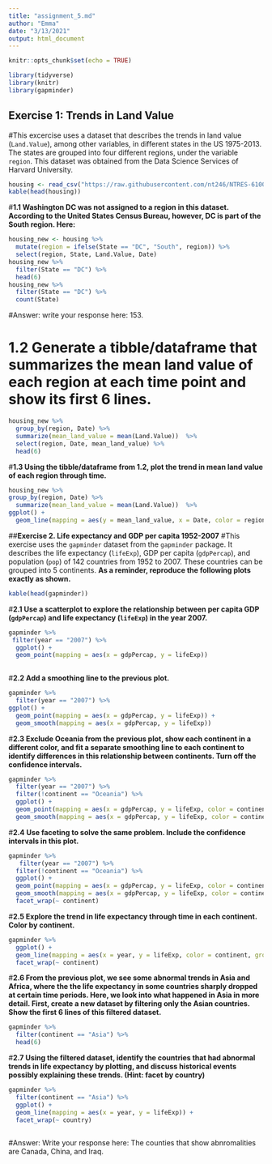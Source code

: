 ```yaml
---
title: "assignment_5.md"
author: "Emma"
date: "3/13/2021"
output: html_document
---
```


```r
knitr::opts_chunk$set(echo = TRUE)
```

```r
library(tidyverse)
library(knitr)
library(gapminder)
```

## **Exercise 1: Trends in Land Value**

#This excercise uses a dataset that describes the trends in land value (`Land.Value`), among other variables, in different states in the US 1975-2013. The states are grouped into four different regions, under the variable `region`. This dataset was obtained from the Data Science Services of Harvard University.

```r
housing <- read_csv("https://raw.githubusercontent.com/nt246/NTRES-6100-data-science/master/datasets/landdata_states.csv")
kable(head(housing)) 
```
#**1.1 Washington DC was not assigned to a region in this dataset. According to the United States Census Bureau, however, DC is part of the South region. Here:**

```r
housing_new <- housing %>%
  mutate(region = ifelse(State == "DC", "South", region)) %>%
  select(region, State, Land.Value, Date) 
housing_new %>%
  filter(State == "DC") %>%
  head(6)
housing_new %>%
  filter(State == "DC") %>%
  count(State)

```

#Answer: write your response here: 153.



# **1.2 Generate a tibble/dataframe that summarizes the mean land value of each region at each time point and show its first 6 lines.**

```r
housing_new %>%
  group_by(region, Date) %>%
  summarize(mean_land_value = mean(Land.Value))  %>%
  select(region, Date, mean_land_value) %>%
  head(6)

```

#**1.3 Using the tibble/dataframe from 1.2, plot the trend in mean land value of each region through time.**

```r
housing_new %>%
group_by(region, Date) %>%
  summarize(mean_land_value = mean(Land.Value))  %>%
ggplot() +
  geom_line(mapping = aes(y = mean_land_value, x = Date, color = region))
```

##**Exercise 2. Life expectancy and GDP per capita 1952-2007**
#This exercise uses the `gapminder` dataset from the `gapminder` package. It describes the life expectancy (`lifeExp`), GDP per capita (`gdpPercap`), and population (`pop`) of 142 countries from 1952 to 2007. These countries can be grouped into 5 continents. **As a reminder, reproduce the following plots exactly as shown.**

```r
kable(head(gapminder))
```

#**2.1 Use a scatterplot to explore the relationship between per capita GDP (`gdpPercap`) and life expectancy (`lifeExp`) in the year 2007.**

```r
gapminder %>% 
 filter(year == "2007") %>% 
  ggplot() +
  geom_point(mapping = aes(x = gdpPercap, y = lifeExp))
               
```

#**2.2 Add a smoothing line to the previous plot.**

```r
gapminder %>%
  filter(year == "2007") %>% 
ggplot() +
  geom_point(mapping = aes(x = gdpPercap, y = lifeExp)) +
  geom_smooth(mapping = aes(x = gdpPercap, y = lifeExp))
```

#**2.3 Exclude Oceania from the previous plot, show each continent in a different color, and fit a separate smoothing line to each continent to identify differences in this relationship between continents. Turn off the confidence intervals.**

```r
gapminder %>%
  filter(year == "2007") %>% 
  filter(!continent == "Oceania") %>% 
  ggplot() +
  geom_point(mapping = aes(x = gdpPercap, y = lifeExp, color = continent)) +
  geom_smooth(mapping = aes(x = gdpPercap, y = lifeExp, color = continent), se = FALSE)
```

#**2.4 Use faceting to solve the same problem. Include the confidence intervals in this plot.**

```r
gapminder %>%
   filter(year == "2007") %>% 
  filter(!continent == "Oceania") %>% 
  ggplot() +
  geom_point(mapping = aes(x = gdpPercap, y = lifeExp, color = continent)) +
  geom_smooth(mapping = aes(x = gdpPercap, y = lifeExp, color = continent), se = TRUE) +
  facet_wrap(~ continent)
```

#**2.5 Explore the trend in life expectancy through time in each continent. Color by continent.**

```r
gapminder %>%
  ggplot() +
  geom_line(mapping = aes(x = year, y = lifeExp, color = continent, group = country)) +
  facet_wrap(~ continent) 
```

#**2.6 From the previous plot, we see some abnormal trends in Asia and Africa, where the the life expectancy in some countries sharply dropped at certain time periods. Here, we look into what happened in Asia in more detail. First, create a new dataset by filtering only the Asian countries. Show the first 6 lines of this filtered dataset.**

```r
gapminder %>%
  filter(continent == "Asia") %>% 
  head(6)
```

#**2.7 Using the filtered dataset, identify the countries that had abnormal trends in life expectancy by plotting, and discuss historical events possibly explaining these trends. (Hint: facet by country)**

```r
gapminder %>%
  filter(continent == "Asia") %>% 
  ggplot() +
  geom_line(mapping = aes(x = year, y = lifeExp)) +
  facet_wrap(~ country)
  
```


#Answer: Write your response here: The counties that show abnromalities are Canada, China, and Iraq. 
